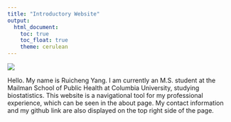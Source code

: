 ```yaml
---
title: "Introductory Website"
output: 
  html_document:
    toc: true
    toc_float: true
    theme: cerulean
---
```


![](https://media.giphy.com/media/drXGoW1iudhKw/giphy.gif)

Hello. My name is Ruicheng Yang. I am currently an M.S. student at the Mailman School of Public Health at Columbia University, studying biostatistics. This website is a navigational tool for my professional experience, which can be seen in the about page. My contact information and my github link are also displayed on the top right side of the page.
